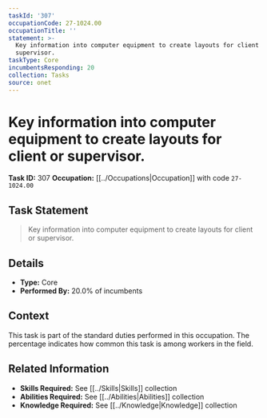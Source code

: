 ```yaml
---
taskId: '307'
occupationCode: 27-1024.00
occupationTitle: ''
statement: >-
  Key information into computer equipment to create layouts for client or
  supervisor.
taskType: Core
incumbentsResponding: 20
collection: Tasks
source: onet
---
```

# Key information into computer equipment to create layouts for client or supervisor.

**Task ID:** 307
**Occupation:** [[../Occupations|Occupation]] with code `27-1024.00`

## Task Statement

> Key information into computer equipment to create layouts for client or supervisor.

## Details

- **Type:** Core
- **Performed By:** 20.0% of incumbents

## Context

This task is part of the standard duties performed in this occupation. The percentage indicates how common this task is among workers in the field.

## Related Information

- **Skills Required:** See [[../Skills|Skills]] collection
- **Abilities Required:** See [[../Abilities|Abilities]] collection
- **Knowledge Required:** See [[../Knowledge|Knowledge]] collection
